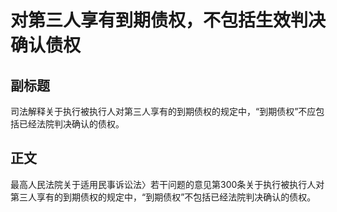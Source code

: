 # 对第三人享有到期债权，不包括生效判决确认债权
## 副标题
司法解释关于执行被执行人对第三人享有的到期债权的规定中，“到期债权”不应包括已经法院判决确认的债权。
## 正文
最高人民法院关于适用民事诉讼法〉若干问题的意见第300条关于执行被执行人对第三人享有的到期债权的规定中，“到期债权”不包括已经法院判决确认的债权。